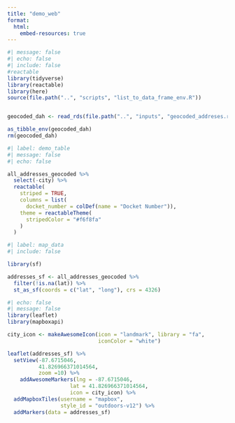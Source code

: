 ```yaml
---
title: "demo_web"
format: 
  html:
    embed-resources: true
---
```


```r
#| message: false
#| echo: false
#| include: false
#reactable
library(tidyverse)
library(reactable)
library(here)
source(file.path("..", "scripts", "list_to_data_frame_env.R"))


geocoded_dah <- read_rds(file.path("..", "inputs", "geocoded_addreses.rds"))

as_tibble_env(geocoded_dah)
rm(geocoded_dah)
```

```r
#| label: demo_table
#| message: false
#| echo: false

all_addresses_geocoded %>%
  select(-city) %>%
  reactable(
    striped = TRUE,
    columns = list(
      docket_number = colDef(name = "Docket Number")),
    theme = reactableTheme(
      stripedColor = "#f6f8fa"
    )
  )
```

```r
#| label: map_data
#| include: false

library(sf)

addresses_sf <- all_addresses_geocoded %>% 
  filter(!is.na(lat)) %>%
  st_as_sf(coords = c("lat", "long"), crs = 4326)

```

```r
#| echo: false
#| message: false
library(leaflet)
library(mapboxapi)

city_icon <- makeAwesomeIcon(icon = "landmark", library = "fa",
                             iconColor = "white")

leaflet(addresses_sf) %>%
  setView(-87.6715046, 
          41.826966371014564, 
          zoom =10) %>%
    addAwesomeMarkers(lng = -87.6715046, 
                    lat = 41.826966371014564,
                    icon = city_icon) %>%
  addMapboxTiles(username = "mapbox",
                 style_id = "outdoors-v12") %>%
  addMarkers(data = addresses_sf)
```
